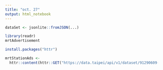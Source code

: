 ---
title: "oct. 27"
output: html_notebook
---
```{r}

dataSet <- jsonlite::fromJSON(...)

```

```{r}
library(readr)
mrtAdvertisement

```

```{r}
install.packages("httr")

mrtStationAds <- 
  httr::content(httr::GET("https://data.taipei/api/v1/dataset/91290609-2b8b-4130-8ce9-e6085529bc46?scope=resourceAquire&limit=1000"))
```








